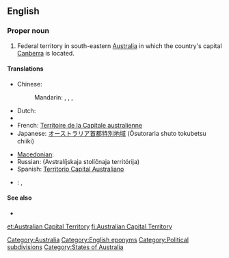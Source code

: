 ==English==
{{wikipedia}}

===Proper noun===
{{en-proper noun|sg=[[Australian]] [[capital|Capital]] [[territory|Territory]]}}

# Federal territory in south-eastern [[Australia]] in which the country's capital [[Canberra]] is located.

====Translations====
{{trans-top|Territory of Australia}}
* Chinese:
*: Mandarin: {{t|zh|澳洲首都特區|sc=Hani}}, {{t|zh|澳洲首都特区|tr=Àozhōu Shuǒdū Tè Qū|sc=Hani}}, {{i|full name}} {{t|zh|澳大利亞首都特別行政區|sc=Hani}}, {{t|zh|澳大利亚首都特别行政区|tr=Àodàlìyà Shuǒdū Tèbié Xíngzhèng Qū|sc=Hani}}
* Dutch: {{t+|nl|Australisch Hoofdstedelijk Territorium}}
* {{trreq|Finnish}}
* French: [[Territoire de la Capitale australienne]]
* Japanese: [[オーストラリア首都特別地域]] (Ōsutoraria shuto tokubetsu chiiki)
{{trans-mid}}
* [[Macedonian]]: {{t|mk|Територија на австралискиот главен град|f|tr=Teritórija na avstralískiot gláven grad}}
* Russian: {{t|ru|Австралийская столичная территория|f}} (Avstralíjskaja stolíčnaja territórija)
* Spanish: [[Territorio Capital Australiano]]
{{trans-bottom}}

{{checktrans-top}}
* {{ttbc|ar}}: {{Arab|[[إقليم العاصمة الأسترالية]]}}, {{Arab|[[مقاطعة العاصمة الأسترالية]]}} <!-- please provide romanisation-->
{{trans-bottom}}

====See also====
* {{pedialite}}

[[Category:Australia]]
[[Category:English eponyms]]
[[Category:Political subdivisions]]
[[Category:States of Australia]]

[[et:Australian Capital Territory]]
[[fi:Australian Capital Territory]]